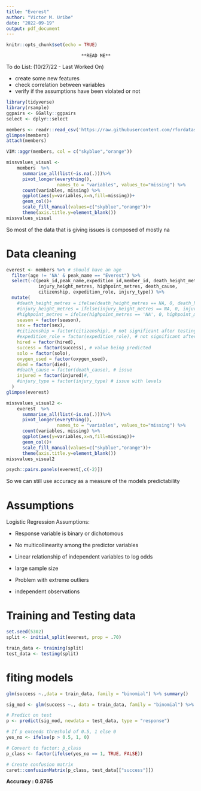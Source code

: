 ```yaml
---
title: "Everest"
author: "Victor M. Uribe"
date: "2022-09-19"
output: pdf_document
---
```



```r
knitr::opts_chunk$set(echo = TRUE)
```


################################################################################
                                **READ ME**

To do List: (10/27/22 - Last Worked On)

* create some new features
* check correlation between variables
* verify if the assumptions have been violated or not

################################################################################




```r
library(tidyverse)
library(rsample)
ggpairs <- GGally::ggpairs
select <- dplyr::select 
```


```r
members <- readr::read_csv('https://raw.githubusercontent.com/rfordatascience/tidytuesday/master/data/2020/2020-09-22/members.csv')
glimpse(members)
attach(members)
```



```r
VIM::aggr(members, col = c("skyblue","orange"))
```



```r
missvalues_visual <- 
    members  %>%
      summarise_all(list(~is.na(.)))%>%
      pivot_longer(everything(),
                   names_to = "variables", values_to="missing") %>%
      count(variables, missing) %>%
      ggplot(aes(y=variables,x=n,fill=missing))+
      geom_col()+
      scale_fill_manual(values=c("skyblue","orange"))+
      theme(axis.title.y=element_blank())
missvalues_visual
```


So most of the data that is giving issues is composed of mostly na









# Data cleaning

```r
everest <- members %>% # should have an age
  filter(age != 'NA' & peak_name == "Everest") %>% 
  select(-c(peak_id,peak_name,expedition_id,member_id, death_height_metres,
            injury_height_metres, highpoint_metres, death_cause,
            citizenship, expedition_role, injury_type)) %>%
  mutate(
    #death_height_metres = ifelse(death_height_metres == NA, 0, death_height_metres), # issue wiith levels for some reason
    #injury_height_metres = ifelse(injury_height_metres == NA, 0, injury_height_metres), # gives leveling issue 
    #highpoint_metres = ifelse(highpoint_metres == 'NA', 0, highpoint_metres), # thows off the p values
    season = factor(season),
    sex = factor(sex),
    #citizenship = factor(citizenship), # not significant after testing
    #expedition_role = factor(expedition_role), # not significant after testing
    hired = factor(hired), 
    success = factor(success), # value being predicted
    solo = factor(solo),
    oxygen_used = factor(oxygen_used),
    died = factor(died),
    #death_cause = factor(death_cause), # issue
    injured = factor(injured)#,
    #injury_type = factor(injury_type) # issue with levels
  )
glimpse(everest)
```




```r
missvalues_visual2 <- 
    everest  %>%
      summarise_all(list(~is.na(.)))%>%
      pivot_longer(everything(),
                   names_to = "variables", values_to="missing") %>%
      count(variables, missing) %>%
      ggplot(aes(y=variables,x=n,fill=missing))+
      geom_col()+
      scale_fill_manual(values=c("skyblue","orange"))+
      theme(axis.title.y=element_blank())
missvalues_visual2

```









```r
psych::pairs.panels(everest[,c(-2)])
```





So we can still use accuracy as a measure of the models predictability 







# Assumptions



Logistic Regression Assumptions:

* Response variable is binary or dichotomous

* No multicollinearity among the predictor variables

* Linear relationship of independent variables to log odds

* large sample size

* Problem with extreme outliers

* independent observations


























# Training and Testing data

```r
set.seed(5302)
split <- initial_split(everest, prop = .70)

train_data <- training(split)
test_data <- testing(split)
```




# fiting models

```r
glm(success ~.,data = train_data, family = "binomial") %>% summary()
```




```r
sig_mod <- glm(success ~., data = train_data, family = "binomial") %>% MASS::stepAIC()
```





```r

# Predict on test
p <- predict(sig_mod, newdata = test_data, type = "response")

# If p exceeds threshold of 0.5, 1 else 0
yes_no <- ifelse(p > 0.5, 1, 0)

# Convert to factor: p_class
p_class <- factor(ifelse(yes_no == 1, TRUE, FALSE))

# Create confusion matrix
caret::confusionMatrix(p_class, test_data[["success"]])
```


**Accuracy : 0.8765**





















